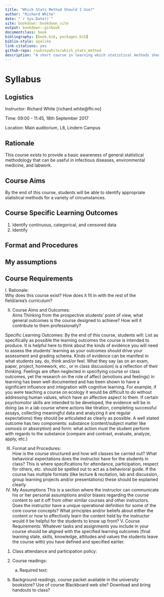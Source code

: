 ```yaml
--- 
title: "Which Stats Method Should I Use?"
author: "Richard White"
date: "`r Sys.Date()`"
site: bookdown::bookdown_site
output: bookdown::gitbook
documentclass: book
bibliography: [book.bib, packages.bib]
biblio-style: apalike
link-citations: yes
github-repo: raubreywhite/which_stats_method
description: "A short course in learning which statistical methods should be applied where."
---
```


# Syllabus

## Logistics

Instructor: Richard White [richard.white@fhi.no]

Time: 09:00 - 11:45, 18th September 2017

Location: Main auditorium, L8, Lindern Campus

## Rationale

This course exists to provide a basic awareness of general statistical methodology that can be useful in infectious diseases, environmental medicine, and labwork.

## Course Aims

By the end of this course, students will be able to identify appropriate statistical methods for a variety of circumstances.

## Course Specific Learning Outcomes

1. Identify continuous, categorical, and censored data
2. Identify 

## Format and Procedures

## My assumptions

## Course Requirements


I. Rationale:  
Why does this course exist? How does it fit in with the rest of the field/area’s curriculum? 

II. Course Aims and Outcomes:  
Aims
Thinking from the prospective students’ point of view, what general outcomes is the course designed to achieve? How will it contribute to them professionally?

Specific Learning Outcomes:
By the end of this course, students will: 
List as specifically as possible the learning outcomes the course is intended to produce. It is helpful here to think about the kinds of evidence you will need to assess the students’ learning as your outcomes should drive your assessment and grading schema. Kinds of evidence can be manifest in what students say, do, think and/or feel. What they say (as on an exam, paper, project, homework, etc., or in class discussion) is a reflection of their thinking. Feelings are often neglected in specifying course or class outcomes, yet the research on the role of affect (emotions and feelings) in learning has been well documented and has been shown to have a significant influence and integration with cognitive learning. For example, if you were teaching a course on ecology it would be difficult to do without addressing human values, which have an affective aspect to them. If certain psychomotor skills are intended to be developed, the evidence will be in doing (as in a lab course where actions like titration, completing successful assays, collecting meaningful data and analyzing it are regular expectations) they should be articulated as clearly as possible. A well stated outcome has two components: substance (content/subject matter like osmosis or absorption) and form: what action must the student perform with regards to the substance (compare and contrast, evaluate, analyze, apply, etc.)

III. Format and Procedures:  
How is the course structured and how will classes be carried out? What behavioral expectations does the instructor have for the students in class? This is where specifications for attendance, participation, respect for others, etc. should be spelled out to act as a behavioral guide. If the course has multiple formats (like lecture & recitation, lab and discussion, group learning projects and/or presentations) these should be explained clearly
IV.  My Assumptions
This is a section where the instructor can communicate his or her personal assumptions and/or biases regarding the course content to set it off from other similar courses and other instructors. Does the instructor have a unique operational definition for some of the core course concepts? What principles and/or beliefs about either the content or how to effectively learn the content held by the instructor would it be helpful for the students to know up front?
V. Course Requirements:  Whatever tasks and assignments you include in your course should be aligned with the specified learning outcomes (final learning state, skills, knowledge, attitudes and values the students leave the course with) you have defined and specified earlier.

1. Class attendance and participation policy:  

2. Course readings:  
 	(a) Required text: 
 
(b) Background readings, course packet available in the university bookstore? Use of course Blackboard web site? Download and bring handouts to class?
